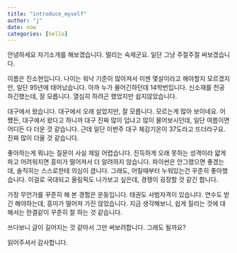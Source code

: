 ```yaml
---
title: "introduce_myself"
author: "j"
date: now
categories: [hello] 
---
```


안녕하세요
자기소개를 해보겠습니다.
떨리는 숙제군요.
일단 그냥 주절주절 써보겠습니다.

이름은 진소현입니다.
나이는 워낙 기준이 많아져서
이젠 몇살이라고 해야할지 모르겠지만,
일단 95년에 태어났습니다.
아까 누가 물어긴하던데 14학번입니다.
신소재를 전공하긴했는데,
잘 모릅니다.
열심히 하려곤 했었지만 쉽지않았습니다.

대구에서 왔습니다.
대구에서 오래 살았지만, 잘 모릅니다.
모르는게 많아 보이네요.
어쨌든, 대구에서 왔다고 하니까
대구 진짜 많이 덥냐고 많이 물어보시던데,
일단 여름이면 어디든 다 더운 것 같습니다.
근데 일단 이번주 대구 체감기온이 37도라고 뜨더라구요.
진짜 많이 더울 것 같습니다.

좋아하는게 뭐냐는 질문이 사실 제일 어렵습니다.
진득하게 오래 못하는 성격이라
얇게 파고 어려워지면 흥미가 떨어져서 더 알려하지 않습니다.
파이썬은 안그랬으면 좋겠는데,
솔직히는 스스로한테 의심이 큽니다.
그래도, 어릴때부터 누워있는건 꾸준히 좋아했습니다.
이걸로 국대되고 올림픽도 나가보고 싶은데, 경쟁이 굉장할 것 같긴 합니다.

가장 무언가를 꾸준히 해 본 경험은 운동입니다.
태권도 사범자격이 있습니다.
연수도 받긴 해야하는데, 흥미가 떨어져 가진 않았습니다.
지금 생각해보니,
쉽게 질리는 것에 대해서는 한결같이 꾸준히 잘 하는 것 같습니다.

쓰다보니 글이 길어지는 것 같아서 그만 써보려합니다.
그래도 될까요?

읽어주셔서 감사합니다.
